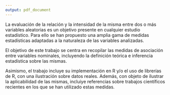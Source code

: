 ```yaml
---
output: pdf_document
---
```


La evaluación de la relación y la intensidad de la misma entre dos o más variables aleatorias es un objetivo presente en cualquier estudio estadístico. Para ello se han propuesto una amplia gama de medidas estadísticas adaptadas a la naturaleza de las variables analizadas.  

El objetivo de este trabajo se centra en recopilar las medidas de asociación entre variables nominales, incluyendo la definición teórica e inferencia estadística sobre las mismas.    

Asimismo, el trabajo incluye su implementación en R y/o el uso de librerías de R, con una ilustración sobre datos reales. Además, con objeto de ilustrar la aplicabilidad de las mismas, incluiye referencias sobre trabajos científicos recientes en los que se han utilizado estas medidas. 